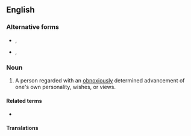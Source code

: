 {{also|smartass|smart-ass}}
==English==

===Alternative forms===
* {{l|en|smart arse}}, {{l|en|smartarse}}
* {{l|en|smartass}}, {{l|en|smart-ass}}

===Noun===
{{en-noun|es}}

# {{lb|en|slang|sometimes|vulgar}} A person regarded with an [[obnoxiously]] determined advancement of one's own personality, wishes, or views.
#: {{syn|en|know-it-all|smart aleck|wiseacre|Thesaurus:know-it-all}}

====Related terms====
* {{l|en|hard-ass}}

====Translations====
{{trans-see|one promoting his own personality, wishes or views|smartass}}